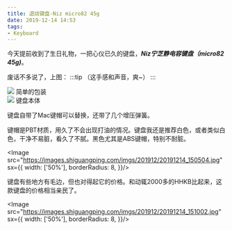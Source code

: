 ```yaml
---
title: 退烧键盘-Niz micro82 45g
date: 2019-12-14 14:53
tags:
- Keyboard
---
```



今天提前收到了生日礼物，一把心仪已久的键盘，***Niz宁芝静电容键盘（micro82 45g)***。

废话不多说了，上图：
:::tip
（这手感和声音，爽~）
:::


<Card>
  <Image src="https://images.shiguangping.com/imgs/201912/20191214_144301.jpg" sx={{
    width: ['50%'],
    borderRadius: 8,
  }}/>
  <Text>简单的包装</Text>
</Card>

<br/>

<Card>
  <Image src="https://images.shiguangping.com/imgs/201912/20191214_144329.jpg" sx={{
    width: ['50%'],
    borderRadius: 8,
  }}/>
  <Text>键盘本体</Text>
</Card>

<br/>


键盘自带了Mac键帽可以替换，还带了几个增压弹簧。

键帽是PBT材质，用久了不会出现打油的情况。键盘我还是推荐白色，或者类似白色，干净不易脏，看久了不腻。黑色尤其是ABS键帽，特别不耐脏。


<Image src="https://images.shiguangping.com/imgs/201912/20191214_150504.jpg" sx={{
  width: ['50%'],
  borderRadius: 8,
}}/>


键盘有些地方有毛边，但也对得起它的价格。和动辄2000多的HHKB比起来，这款键盘的价格相当亲民了。

<Image src="https://images.shiguangping.com/imgs/201912/20191214_151002.jpg" sx={{
  width: ['50%'],
  borderRadius: 8,
}}/>

